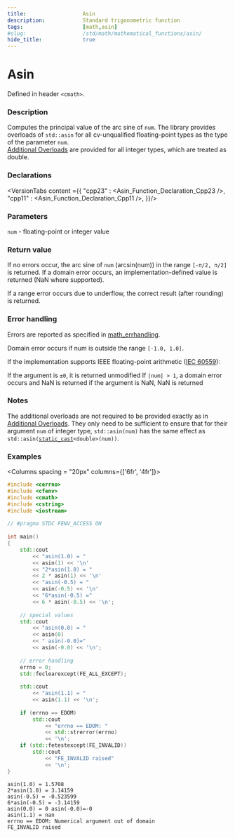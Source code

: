 ```yaml
---
title:                  Asin
description:            Standard trigonometric function
tags:                   [math,asin]
#slug:                  /std/math/mathematical_functions/asin/
hide_title:             true
---
```




# Asin

Defined in header `<cmath>`.

### Description

Computes the principal value of the arc sine of <code>num</code>. 
<Since v='cpp23'>The library provides overloads of `std::asin` for all cv-unqualified floating-point types as the type of the parameter <code>num</code>. </Since> <br/>
<Since v='cpp11'><a href='#declarations'>Additional Overloads</a> are provided for all integer types, which are treated as <span class='col-lb'>double</span>. </Since>

### Declarations

<VersionTabs content ={{
    "cpp23" : <Asin_Function_Declaration_Cpp23 />,
    "cpp11" : <Asin_Function_Declaration_Cpp11 />,
}}/>

### Parameters
 
&#8203;<code>num</code> - floating-point or integer value

### Return value

If no errors occur, the arc sine of <code>num</code> (arcsin(num)) in the range `[-π/2, π/2]` is returned.
If a domain error occurs, an implementation-defined value is returned (NaN where supported).

If a range error occurs due to underflow, the correct result (after rounding) is returned.

### Error handling
Errors are reported as specified in <a href='/docs/std/math/math_errhandling'>math_errhandling</a>.

Domain error occurs if num is outside the range `[-1.0, 1.0]`.

If the implementation supports IEEE floating-point arithmetic ([<a href='https://www.iso.org/standard/80985.html'>IEC 60559</a>](https://www.iso.org/standard/80985.html)):

If the argument is `±0`, it is returned unmodified
If `|num| > 1`, a domain error occurs and NaN is returned
if the argument is NaN, NaN is returned

### Notes

The additional overloads are not required to be provided exactly as in <a href='#declarations'>Additional Overloads</a>. 
They only need to be sufficient to ensure that for their argument <code>num</code> of integer type, 
`std::asin(num)` has the same effect as <code>std::asin(<a href='/docs/std/lang-support/static_cast'>static_cast</a>&lt;<span class='col-lb'>double</span>&gt;(num))</code>.

### Examples

<Columns spacing = "20px" columns={['6fr', '4fr']}>
<div>

```cpp
#include <cerrno>
#include <cfenv>
#include <cmath>
#include <cstring>
#include <iostream>
 
// #pragma STDC FENV_ACCESS ON
 
int main()
{
    std::cout 
        << "asin(1.0) = " 
        << asin(1) << '\n'
        << "2*asin(1.0) = " 
        << 2 * asin(1) << '\n'
        << "asin(-0.5) = " 
        << asin(-0.5) << '\n'
        << "6*asin(-0.5) =" 
        << 6 * asin(-0.5) << '\n';
 
    // special values
    std::cout 
        << "asin(0.0) = " 
        << asin(0) 
        << " asin(-0.0)=" 
        << asin(-0.0) << '\n';
 
    // error handling
    errno = 0;
    std::feclearexcept(FE_ALL_EXCEPT);
 
    std::cout 
        << "asin(1.1) = " 
        << asin(1.1) << '\n';
 
    if (errno == EDOM)
        std::cout 
            << "errno == EDOM: " 
            << std::strerror(errno) 
            << '\n';
    if (std::fetestexcept(FE_INVALID))
        std::cout 
            << "FE_INVALID raised" 
            << '\n';
}
```

</div><div>

```plaintext title="Possible Result"
asin(1.0) = 1.5708
2*asin(1.0) = 3.14159
asin(-0.5) = -0.523599
6*asin(-0.5) = -3.14159
asin(0.0) = 0 asin(-0.0)=-0
asin(1.1) = nan
errno == EDOM: Numerical argument out of domain
FE_INVALID raised
```

</div>
</Columns>
